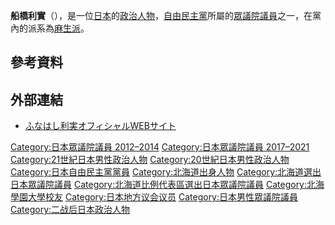 {{Infobox Officeholder
|honorific-prefix  = 
|name              = 船橋利實
|original_name     = 
|honorific-suffix  = 
|image             = 
|imagesize         = 
|smallimage        = 
|caption           = 
|office          = {{JPN}}[[眾議院_(日本)|眾議院]]議員
|term_start      =2017年10月23日
|term_end         = 2021年10月14日
|predecessor      = 
|successor        = 
|constituency = [[比例北海道區|比例北海道區]]
|term_start2  = 2012年12月16日
|term_end2    = 2014年11月21日
|predecessor2  = [[横路孝弘|横路孝弘]]
|successor2    = 横路孝弘
|constituency2 = [[北海道第1區|北海道第1區]]
|office3    = {{flagicon|Hokkaido}}[[北海道議会|北海道議会]]議員
|term_start3  = 1995年4月30日
|term_end3    = 2012年11月28日
|predecessor3  = 
|successor3    = 
|constituency3 = [[北見市|北見市]]選區
|office4    = [[File:Flag_of_Kitami,_Hokkaido.svg|25px]][[北見市|北見市]]議会議員
|term_start4  = 1991年
|term_end4    = 1995年
|birth_date       = {{birth date and age|1960|11|20}}
|birth_place      = {{JPN}}[[北海道|北海道]][[北見市|北見市]]
|death_date       = 
|death_place      = 
|party            = [[自由民主黨_(日本)|自由民主黨]]
|spouse           = 
|children         = 
|relatives           = 船橋賢二（弟）
|alma_mater       = [[北海學園大學|北海學園大學]]工学部
|website          = [http://funahashi-toshimitsu.jp/ 官方網站]
}}
{{japanese|japanese=船橋 利実|kana=ふなはし としみつ|romaji=Funahashi Toshimitsu}}
'''船橋利實'''（{{bd|1960年|11月20日|Catidx=Funahashi, Toshimitsu}}），是一位[[日本|日本]]的[[政治人物|政治人物]]，[[自由民主黨_(日本)|自由民主黨]]所屬的[[日本眾議院|眾議院議員]]之一，在黨內的派系為[[為公會|麻生派]]。

== 參考資料 ==
{{reflist}}

== 外部連結 ==
* [http://funahashi-toshimitsu.jp/ ふなはし利実オフィシャルWEBサイト] {{ja icon}}

{{Japan-poli-bio-stub}}

{{DEFAULTSORT:Funahashi, Toshimitsu}}
[[Category:日本眾議院議員_2012–2014|Category:日本眾議院議員 2012–2014]]
[[Category:日本眾議院議員_2017–2021|Category:日本眾議院議員 2017–2021]]
[[Category:21世紀日本男性政治人物|Category:21世紀日本男性政治人物]]
[[Category:20世紀日本男性政治人物|Category:20世紀日本男性政治人物]]
[[Category:日本自由民主黨黨員|Category:日本自由民主黨黨員]]
[[Category:北海道出身人物|Category:北海道出身人物]]
[[Category:北海道選出日本眾議院議員|Category:北海道選出日本眾議院議員]]
[[Category:北海道比例代表區選出日本眾議院議員|Category:北海道比例代表區選出日本眾議院議員]]
[[Category:北海學園大學校友|Category:北海學園大學校友]]
[[Category:日本地方议会议员|Category:日本地方议会议员]]
[[Category:日本男性眾議院議員|Category:日本男性眾議院議員]]
[[Category:二战后日本政治人物|Category:二战后日本政治人物]]